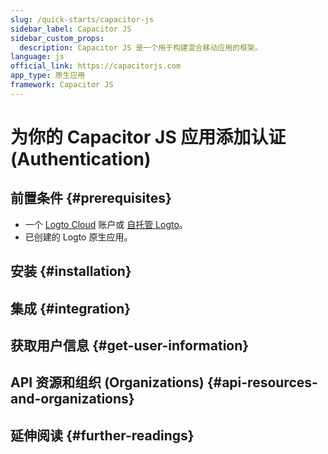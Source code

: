 ```yaml
---
slug: /quick-starts/capacitor-js
sidebar_label: Capacitor JS
sidebar_custom_props:
  description: Capacitor JS 是一个用于构建混合移动应用的框架。
language: js
official_link: https://capacitorjs.com
app_type: 原生应用
framework: Capacitor JS
---
```




# 为你的 Capacitor JS 应用添加认证 (Authentication)

<GuideTip />

## 前置条件 \{#prerequisites}

- 一个 [Logto Cloud](https://cloud.logto.io) 账户或 [自托管 Logto](/introduction/set-up-logto-oss)。
- 已创建的 Logto 原生应用。

## 安装 \{#installation}

<Installation />

## 集成 \{#integration}

<Integration />

## 获取用户信息 \{#get-user-information}

<GetUserInformation />

## API 资源和组织 (Organizations) \{#api-resources-and-organizations}

<ApiResources />

## 延伸阅读 \{#further-readings}

<FurtherReadings />

